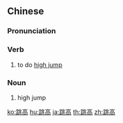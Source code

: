==Chinese==
{{zh-forms}}

===Pronunciation===
{{zh-pron
|m=tiàogāo
|c=tiu3 gou1
|mn=qz:thiàu-ko͘/tw,xm,zz:thiàu-ko
|cat=v,n
}}

===Verb===
{{zh-verb}}

# to do [[high jump]]

===Noun===
{{zh-noun}}

# high jump

{{zh-cat|Advanced|Athletics}}

[[ko:跳高]]
[[hu:跳高]]
[[ja:跳高]]
[[th:跳高]]
[[zh:跳高]]
